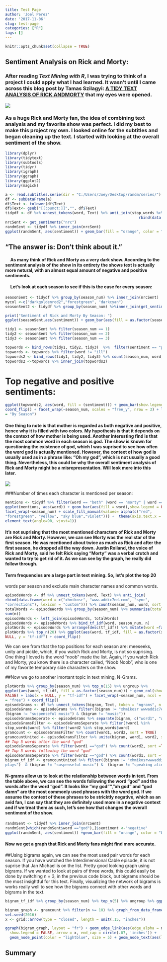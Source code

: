 ```yaml
---
title: Test Page
author: 'Joel Perez'
date: '2017-11-06'
slug: test-page
categories: ["R"]
tags: []
---
```



```r
knitr::opts_chunk$set(collapse = TRUE)
```
<html>

  

<body>
## **Sentiment Analysis on Rick and Morty**:  
### After reading *Text Mining with R*, I was trying to think of a project I could apply what I had learned. It wasn't until I came across this blog post by Tamas Szilagyi:  [A TIDY TEXT ANALYSIS OF RICK ANDMORTY](http://tamaszilagyi.com/blog/a-tidy-text-analysis-of-rick-and-morty/)  that my eyes were opened. 
</body>
</html>
<div style="width:300px; height=200px">
![](rick-and-morty.jpg)
</div>
  
### As a huge Rick and Morty fan, the idea of combining text analysis and my favorite show was perfect. I did my best to make this project my own. I looked online for the subtitles and began cleaning up the text. I started with looking at the overall sentiment of the show.  
```r
library(dplyr) 
library(tidytext) 
library(subtools) 
library(tidyr)
library(igraph) 
library(ggraph) 
library(ggplot2) 
library(magick)

a <- read.subtitles.serie(dir = "C:/Users/Joey/Desktop/randm/series/")
df <- subDataFrame(a) 
df$Text <- tolower(df$Text) 
df$Text<- gsub("[[:punct:]]","", df$Text)
tidydf <- df %>% unnest_tokens(word, Text) %>% anti_join(stop_words %>% 
                                                            rbind(data.frame(word=c("xhmikosr","www.addic7ed.com","sync","corrections"),lexicon = "custom")))
nrcSent <- get_sentiments("nrc")
randmSent <- tidydf %>% inner_join(nrcSent)
ggplot(randmSent, aes(sentiment)) + geom_bar(fill = "orange", color = "black")
```    

## **"The answer is: Don't think about it."**  
#### &nbsp;&nbsp;&nbsp;&nbsp; As many think of Rick and Morty as a very dark show. According to the sentiment analysis of the show in its entirety the shows text is actually more netural, with an almost equal amount of negative and positive sentiments.  
####  &nbsp;&nbsp;&nbsp;&nbsp; Let's look at each season to see if this is the case for every season:  


```r
seasonSent <- tidydf %>% group_by(season_num) %>% inner_join(nrcSent)
mycol <-c("darkgoldenrod2","forestgreen", "darkcyan")
seasonSent2 <- tidydf %>% group_by(season_num) %>%inner_join(get_sentiments("bing"))

print("Sentiment of Rick and Morty By Season: ") 
ggplot(seasonSent,aes(sentiment)) + geom_bar(aes(fill = as.factor(season_num)), show.legend =FALSE)+ facet_wrap(~season_num) + scale_fill_manual(values= mycol) +theme(axis.text.x = element_text(angle=90, vjust=1))

tidy1 <- seasonSent %>% filter(season_num == 1)
tidy2 <- seasonSent %>% filter(season_num == 2)
tidy3 <- seasonSent %>% filter(season_num == 3)

topwords <- bind_rows(tidy1, tidy2, tidy3)  %>%  filter(sentiment == "positive"| sentiment == "negative")
topwords <- topwords %>% filter(word != "ill")
topwords2 <- bind_rows(tidy1, tidy2, tidy3) %>% count(season_num, word) %>%filter(n > 50) %>% top_n(15)
topwords2 <-topwords %>% inner_join(topwords2)
```  
# Top negative and positive sentiments:  
```r
ggplot(topwords2, aes(word, fill = (sentiment))) + geom_bar(show.legend = TRUE) +
coord_flip() + facet_wrap(~season_num, scales = "free_y", nrow = 3) + labs(title
= "By Season")
```  
#### One thing to note is that mother is regarded as both negative and positive, hence why it is filled with two colors. My hypothesis is that it depends on the context of how mother is being used. Another interesting find is that the most common word in each season is god. The show is known for questioning the existence of god, which I was suprised to see how often the word god is actually mentioned. However, the context of how god is usually used as in a phrase like: "Oh my god", which is not usually a good thing. Nevertheless, this could be why the overall sentiment analysis of Rick and Morty might be a misrepresentation. Will look more into this later.  
<div style="width:300px; height=200px">![](d68.gif)</div>  

###Number of times each character is mentioned per season:   
```r
mentions <- tidydf %>% filter(word == "beth" |word == "morty" | word == "jerry" | word == "rick" | word == "summer")
ggplot(mentions, aes(word)) + geom_bar(aes(fill = word),show.legend = FALSE)+
facet_wrap(~season_num) + scale_fill_manual(values= alpha(c("red",
"forestgreen", "yellow", "sky blue","violet"))) +  theme(axis.text.x =
element_text(angle=90, vjust=1))
```  
#### It's not suprising that the most mentioned characters of Rick and Morty are Rick and Morty. However, we can see Morty was the real star of the first season. He was mentioned about twice as much as Rick and after the first season, he dropped all the way down. Justin Roiland, the voice of Rick and Morty, said he felt Rick saying "Morty" was a verbal crutch and wanted to try to get rid of it. As we can see by the graph, he really did follow through.  

#### Term frequencies are a large part in text mining. So, let's plot the top 20
words per season and exclude main character names and common words.  
```r

episodeWords <- df %>% unnest_tokens(word, Text) %>% anti_join(
rbind(data.frame(word = c("xhmikosr", "www.addic7ed.com", "sync",
"corrections"), lexicon = "custom"))) %>% count(season_num, word, sort = TRUE) %>% ungroup()
totalWords <- episodeWords %>% group_by(season_num) %>% summarize(total =
sum(n))
episodeWords <- left_join(episodeWords, totalWords)
episodeWords <- episodeWords %>% bind_tf_idf(word, season_num, n)
plotWords <- episodeWords %>% arrange(desc(tf_idf)) %>% mutate(word =factor(word, levels = rev(unique(word))))
plotWords %>% top_n(20) %>% ggplot(aes(word, tf_idf, fill = as.factor(season_num))) + geom_col() + labs(x=
NULL, y = "tf-idf") + coord_flip() 

```  
We can see from that the top positions for each season are: meeseeks, unity and pickle, which, if you watch Rick and Morty, is not so suprising. One thing I loved is the word "noob" made the list. Again, if you watch Rick and Morty, you know there is a character called, "Noob Noob", who is one of my favorite temporary side characters on the show.  

##Now we go to another imortant topic in text mining, N-Grams.  
```r
plotWords %>% group_by(season_num) %>% top_n(15) %>% ungroup %>%
ggplot(aes(word, tf_idf, fill = as.factor(season_num))) + geom_col(show.legend =
FALSE) + labs(x = NULL, y = "tf-idf") + facet_wrap(~season_num, ncol = 1, scales
= "free") + coord_flip()
episodeGrams <- df %>% unnest_tokens(bigram, Text, token = "ngrams", n = 2)
episodeGrams <- episodeGrams %>% filter((bigram != "xhmikosr wwwaddic7edcom") &
(bigram != "suspenseful music") & (bigram != "music"))
episodeGramsSeperate <- episodeGrams %>% separate(bigram, c("word1", "word2"),sep = " ") 
episodeGramsFilter <- episodeGramsSeperate %>% filter(!word1 %in%
stop_words$word) %>% filter(!word2 %in% stop_words$word) 
gramcount <- episodeGramsFilter %>% count(word1, word2, sort = TRUE) 
gramcountUnited <- episodeGramsFilter %>% unite(bigram, word1, word2, sep = " ")
## Top 5 words after the word "god" 
episodeGramsSeperate %>% filter(word1 =="god") %>% count(word2, sort =TRUE) %>% top_n(5)
## Top 5 words following the word "god" 
episodeGramsSeperate %>% filter(word2 =="god") %>% count(word1, sort =TRUE) %>% top_n(5) 
bigram_tf_idf <- gramcountUnited %>% filter((bigram != "xhmikosrwwwaddic7edcom") & (bigram != "suspenseful music plays") & (bigram != "music
plays")  & (bigram != "suspenseful music") &  (bigram != "speaking alien language") & (bigram != "laughter")) %>% count(season_num, bigram) %>% bind_tf_idf(bigram, season_num, n)%>% arrange(desc(tf_idf))  
```  
#### N-grams allow us to look at the relationship between words in text. From the table above, we can see the words following the word "god" and the words after the word "god". It looks like "my god"", "oh god" and "god damn" are the most commonly used phrases with the word god. If we assume the context of these phrases to be stricktly negative, which as an avid fan, I can say that they are definitely used more in a negative context and if we treat them as such, let's see how that changes the overall sentiment of the show.  

```r
randmSent <- tidydf %>% inner_join(nrcSent)
randmSent[which(randmSent$word =="god"),]$sentiment <-"negative"
ggplot(randmSent, aes(sentiment)) +geom_bar(fill = "orange", color = "black")
```  
#### Now we get a graph that Rick and Morty fans might find more accurate.  
  
  
##Using bigrams again, we can see the most used pair words for each season. If you have watched the Interdimensional Cable episode, it is not suprise that Jan Michael is on the list. Pretty good looking graph using bigrams. If we wanted to look at pairs of three words, this could easily be done by switching n = 3, in the previous code block, but bigrams should be the most insightful for this text. Finally, visualizing the network of bigrams is works really well to see how the bigrams connect with other words and bigrams in the text. 

```r
bigram_tf_idf %>% group_by(season_num) %>% top_n(5) %>% ungroup %>% ggplot(aes(bigram, tf_idf, fill = as.factor(season_num))) +geom_col(show.legend =  FALSE) + labs(x = NULL, y ="tf-idf") + facet_wrap(~season_num, ncol = 1, scales = "free") + coord_flip()

bigram_graph <- gramcount %>% filter(n >= 10) %>% graph_from_data_frame()
set.seed(2016)
x <- grid::arrow(type = "closed", length = unit(.15, "inches"))

ggraph(bigram_graph, layout = "fr") + geom_edge_link(aes(edge_alpha = n),
  show.legend = FALSE, arrow = x, end_cap = circle(.07, 'inches')) +
  geom_node_point(color = "lightblue", size = 5) + geom_node_text(aes(label =name), vjust = 1, hjust = 1) + theme_void()
```  
## **Summary**